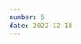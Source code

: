 ```yaml
---
number: 5
date: 2022-12-18
---
```



<Title title={`Issue ${frontmatter.number}`} date={frontmatter.date} />

Hey everyone! 👋  Welcome to the fifth issue of the iOS CI Newsletter! Hope you’ve all had an amazing couple of weeks!

I realised, as I was writing this issue, that it is the last one I will be sending out this year. I wanted to take this opportunity to thank you all so much for the support and to share that the iOS CI newsletter has over 300 subscribers now! 🎉 ❤️

As the next time you'll hear from me will be in 2023, I want to wish you all a Merry Christmas and a Happy New Year! 🥂🎄

### [Code signing and provisioning explained](https://tanaschita.com/20221212-code-signing-and-provisioning-for-ios/)

Signing and provisioning iOS apps is a process which usually causes a lot of confusion amongst developers. In this article, [Natascha](https://twitter.com/tanaschita) gives a great explanation on how the process works.

### [MarkCodable reports](https://trycombine.com/posts/using-markcodable-to-generate-reports/)

In this article, [Marin](https://twitter.com/icanzilb) goes through how the [MarkCodable](https://github.com/MarkCodable/MarkCodable) library can be used to provide better, more readable reports from command line tools.

The article also showcases how, with just a few lines of code, [MarkCodable](https://github.com/MarkCodable/MarkCodable) can help improve the output of the swift tests command. I will definitely be trying it out on one of my project's CIs over the next couple of weeks.

### [Getting started with Xcode Cloud](https://www.kodeco.com/36548823-getting-started-with-xcode-cloud)

If you haven't tried or looked into [Xcode Cloud](https://developer.apple.com/xcode-cloud/) yet, I would thoroughly recommend reading this tutorial from [Josh Berlin](https://twitter.com/jab2109) on [Kodeco](https://twitter.com/kodecodev). It goes through how to setup your project to use [Xcode Cloud](https://developer.apple.com/xcode-cloud/) and how to create workflows for running the app's tests and submitting it to Testflight.

[I also came across a tweet](https://twitter.com/twannl/status/1602295739664793601) from [Antoine](https://twitter.com/twannl) this week where he asked for people's experiences with [Xcode Cloud](https://developer.apple.com/xcode-cloud/). If you fancy hearing about how people are finding it before making the switch, I'd thoroughly recommend reading the [thread](http://twitter.com/twannl/status/1602295739664793601).

### [Github Actions delayed macOS Ventura support](https://twitter.com/simonbs/status/1602067461213413377)

I came across a tweet from [Simon B. Støvring](https://twitter.com/simonbs) this week linking to a [Github issue about the availability of macOS 13 Github-hosted runners](https://github.com/actions/runner-images/issues/6426#issuecomment-1341047365).

In the issue, [a Github engineer confirms](https://github.com/actions/runner-images/issues/6426#issuecomment-1341047365) that macOS 13 (Ventura) Github-hosted runners will only become available on public beta in the second quarter of 2023, which unfortunately is a long time away 😔.

### [A look at Twitter's app size](https://twitter.com/emergetools/status/1603459697499000832)

I have really enjoyed reading [Emerge Tools'](https://twitter.com/emergetools) tweets where they dig into live apps' contents and suggest improvements they could introduce to decrease their app sizes. This week they audited the Twitter app and identified some areas for improvement.
